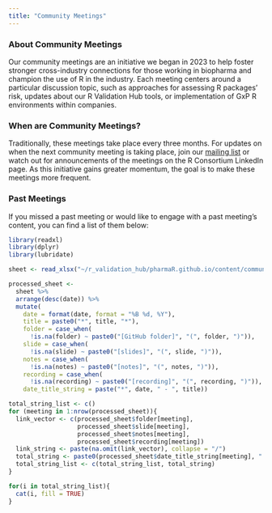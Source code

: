```yaml
---
title: "Community Meetings"
---
```


### About Community Meetings

Our community meetings are an initiative we began in 2023 to help foster stronger cross-industry connections for those working in biopharma and champion the use of R in the industry. Each meeting centers around a particular discussion topic, such as approaches for assessing R packages' risk, updates about our R Validation Hub tools, or implementation of GxP R environments within companies.

### When are Community Meetings?

Traditionally, these meetings take place every three months. For updates on when the next community meeting is taking place, join our [mailing list](https://lists.r-%20consortium.org/g/RConsortium-Validation-Hub) or watch out for announcements of the meetings on the R Consortium LinkedIn page. As this initiative gains greater momentum, the goal is to make these meetings more frequent.

### Past Meetings

If you missed a past meeting or would like to engage with a past meeting's content, you can find a list of them below:

```r
library(readxl)
library(dplyr)
library(lubridate)

sheet <- read_xlsx("~/r_validation_hub/pharmaR.github.io/content/community_meeting_notes/rvalhub_community_meeting_info.xlsx")

processed_sheet <-
  sheet %>%
  arrange(desc(date)) %>%
  mutate(
    date = format(date, format = "%B %d, %Y"),
    title = paste0("*", title, "*"),
    folder = case_when(
      !is.na(folder) ~ paste0("[GitHub folder]", "(", folder, ")")),
    slide = case_when(
      !is.na(slide) ~ paste0("[slides]", "(", slide, ")")),
    notes = case_when(
      !is.na(notes) ~ paste0("[notes]", "(", notes, ")")),
    recording = case_when(
      !is.na(recording) ~ paste0("[recording]", "(", recording, ")")),
    date_title_string = paste("*", date, " - ", title))

total_string_list <- c()
for (meeting in 1:nrow(processed_sheet)){
  link_vector <- c(processed_sheet$folder[meeting], 
                   processed_sheet$slide[meeting], 
                   processed_sheet$notes[meeting], 
                   processed_sheet$recording[meeting])
  link_string <- paste(na.omit(link_vector), collapse = "/")
  total_string <- paste0(processed_sheet$date_title_string[meeting], " (", link_string, ") ")
  total_string_list <- c(total_string_list, total_string) 
}

for(i in total_string_list){
  cat(i, fill = TRUE)
}
```

